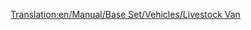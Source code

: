 [[Translation:en/Manual/Base Set/Vehicles/Livestock Van]]
{{es/Vagones|Imagen=[[File:en/Livestockvan.png]]
|Nombre=Vagón de Ganado
|PrecioNormal=2.250 € (1.125 £)
|PesoNormal=20 / 24 t
|CapacidadNormal=25 cabezas de ganado
|PrecioMono="
|PesoMono=20 / 25 t
|CapacidadMono=30 cabezas de ganado
|PrecioMag="
|PesoMag=20 / 26 t
|CapacidadMag=32 cabezas de ganado
|Descripción=El '''vagón de ganado''' se utiliza para transportar cabezas de [[es/ganado|ganado]] desde la [[es/Manual/Base Set/Economy/Granja|granja]].

En el clima [[es/Climas#Templado|templado]] se transporta hasta la [[es/Manual/Base Set/Economy/Fábrica|fábrica]].
Y en el clima [[es/Climas#Subtropical|subtropical]] hasta la [[es/Manual/Base Set/Economy/Planta procesadora de alimentos|planta procesadora de alimentos]].

Si crea un tren mixto de [[es/Manual/Base Set/Vehicles/Vagoneta de Grano|vagonetas de grano]] y vagones de ganado debe compensar su composición (tenga en cuenta que tienen capacidades diferentes).
}}